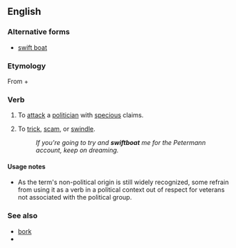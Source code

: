 ==English==

===Alternative forms===
* [[swift boat]]

===Etymology===
From {{m|en|swift|}} + {{m|en|boat|}}

===Verb===
{{en-verb}}

# {{label|en|US|politics|pejorative|transitive}} To [[attack]] a [[politician]] with [[specious]] claims.
# {{label|en|slang|transitive}} To [[trick]], [[scam]], or [[swindle]].
#: ''If you're going to try and '''swiftboat''' me for the Petermann account, keep on dreaming.''

====Usage notes====
* As the term's non-political origin is still widely recognized, some refrain from using it as a verb in a political context out of respect for veterans not associated with the political group.

===See also===
* [[bork]]
* {{projectlink|pedia|swiftboating}}